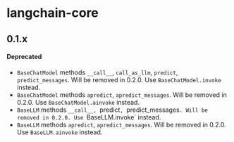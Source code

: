# langchain-core

## 0.1.x

#### Deprecated

- `BaseChatModel` methods `__call__`, `call_as_llm`, `predict`, `predict_messages`. Will be removed in 0.2.0. Use `BaseChatModel.invoke` instead.
- `BaseChatModel` methods `apredict`, `apredict_messages`. Will be removed in 0.2.0. Use `BaseChatModel.ainvoke` instead.
- `BaseLLM` methods `__call__, `predict`, `predict_messages`. Will be removed in 0.2.0. Use `BaseLLM.invoke` instead.
- `BaseLLM` methods `apredict`, `apredict_messages`. Will be removed in 0.2.0. Use `BaseLLM.ainvoke` instead.
